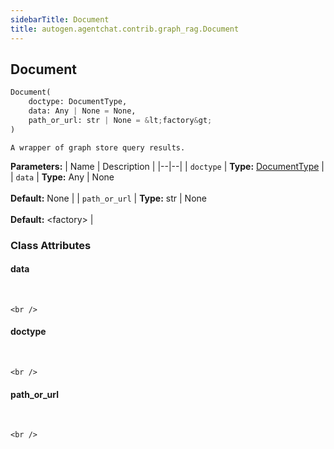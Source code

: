 ```yaml
---
sidebarTitle: Document
title: autogen.agentchat.contrib.graph_rag.Document
---
```

<h2 id="autogen.agentchat.contrib.graph_rag.Document" class="doc doc-heading">
    <code class="doc-symbol doc-symbol-heading doc-symbol-class"></code>
    <span class="doc doc-object-name doc-class-name">Document</span>
</h2>

```python
Document(
    doctype: DocumentType,
    data: Any | None = None,
    path_or_url: str | None = &lt;factory&gt;
)
```

    A wrapper of graph store query results.

<b>Parameters:</b>
| Name | Description |
|--|--|
| `doctype` | **Type:** [DocumentType](/docs/api-reference/autogen/agentchat/contrib/graph_rag/document/DocumentType) |
| `data` | **Type:** Any \| None<br/><br/>**Default:** None |
| `path_or_url` | **Type:** str \| None<br/><br/>**Default:** &lt;factory&gt; |

### Class Attributes

<code class="doc-symbol doc-symbol-heading doc-symbol-attribute"></code>
#### data
<br />

    <br />

<code class="doc-symbol doc-symbol-heading doc-symbol-attribute"></code>
#### doctype
<br />

    <br />

<code class="doc-symbol doc-symbol-heading doc-symbol-attribute"></code>
#### path_or_url
<br />

    <br />